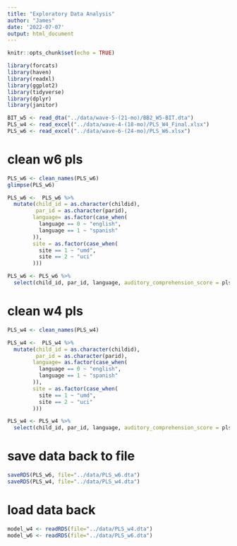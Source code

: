 ```yaml
---
title: "Exploratory Data Analysis"
author: "James"
date: '2022-07-07'
output: html_document
---
```


```r
knitr::opts_chunk$set(echo = TRUE)
```

```r
library(forcats)
library(haven)
library(readxl)
library(ggplot2)
library(tidyverse)
library(dplyr)
library(janitor)

BIT_w5 <- read_dta("../data/wave-5-(21-mo)/BB2_W5-BIT.dta")
PLS_w4 <- read_excel("../data/wave-4-(18-mo)/PLS_W4_Final.xlsx")
PLS_w6 <- read_excel("../data/wave-6-(24-mo)/PLS_W6.xlsx")
```

# clean w6 pls
```r
PLS_w6 <- clean_names(PLS_w6)
glimpse(PLS_w6)
```

```r
PLS_w6 <-  PLS_w6 %>% 
  mutate(child_id = as.character(childid),
         par_id = as.character(parid),
        language= as.factor(case_when(
          language == 0 ~ "english",
          language == 1 ~ "spanish"
        )),
        site = as.factor(case_when(
          site == 1 ~ "umd",
          site == 2 ~ "uci"
        )))
```


```r
PLS_w6 <- PLS_w6 %>%
  select(child_id, par_id, language, auditory_comprehension_score = plsacss, expressive_communication_score = plsecss, total_score = plsss)
```

# clean w4 pls

```r
PLS_w4 <- clean_names(PLS_w4)
```

```r
PLS_w4 <-  PLS_w4 %>% 
  mutate(child_id = as.character(childid),
         par_id = as.character(parid),
        language= as.factor(case_when(
          language == 0 ~ "english",
          language == 1 ~ "spanish"
        )),
        site = as.factor(case_when(
          site == 1 ~ "umd",
          site == 2 ~ "uci"
        )))
```


```r
PLS_w4 <- PLS_w4 %>%
  select(child_id, par_id, language, auditory_comprehension_score = plsacss, expressive_communication_score = plsecss, total_score = plsss)
```

# save data back to file

```r
saveRDS(PLS_w6, file="../data/PLS_w6.dta")
saveRDS(PLS_w4, file="../data/PLS_w4.dta")
```

# load data back
```r
model_w4 <- readRDS(file="../data/PLS_w4.dta")
model_w6 <- readRDS(file="../data/PLS_w6.dta")
```